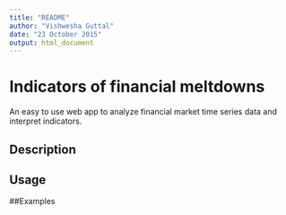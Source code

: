 ```yaml
---
title: "README"
author: "Vishwesha Guttal"
date: "23 October 2015"
output: html_document
---
```


# Indicators of financial meltdowns 
An easy to use web app to analyze financial market time series data and interpret indicators. 

## Description

## Usage

##Examples